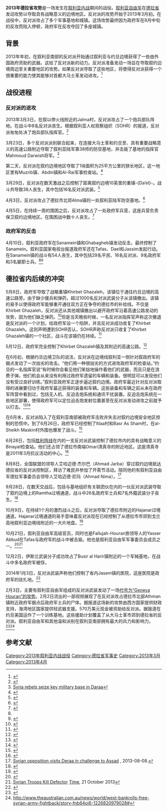 {{Infobox military conflict
|conflict= 2013年德拉省战役
|partof= [[叙利亚内战|叙利亚内战]]
|image=
|caption=
|date= 2013年3月3日至4月10日<br/>（1月1周）
|place=[[叙利亚|叙利亚]][[德拉省|德拉省]]
|result= 反对派取得部分胜利
*反对派在叙约边境地区占领多座城镇和村庄
*叙利亚政府军发动反攻夺回两座城镇<ref name="WPSanamein">[http://articles.washingtonpost.com/2013-04-11/world/38444422_1_opposition-fighters-daraa-sanamein Syrian troops launch counteroffensive in south near Jordan] {{webarchive|url=http://archive.wikiwix.com/cache/20161025114022/http://articles.washingtonpost.com/2013-04-11/world/38444422_1_opposition-fighters-daraa-sanamein |date=2016-10-25 }}</ref><ref name="supportkurds">{{Cite web |url=http://supportkurds.org/news/wednesday-10-april-2013/ |title=Wednesday 10 April 2013 |accessdate=2014-02-16 |archive-date=2016-04-06 |archive-url=https://web.archive.org/web/20160406055314/http://supportkurds.org/news/wednesday-10-april-2013/ |dead-url=no }}</ref>
|combatant1=[[File:SyrianNationalCoalitionOfficialLogo.svg|23px]] [[叙利亚反对派和革命力量全国联盟|叙利亚反对派和革命力量全国联盟]] 
*{{flagicon|Syria|1932}} [[叙利亚自由军|叙利亚自由军]]
{{flagicon image|Flag of Jihad.svg}} 圣战者
*{{flagicon image|Flag of Jabhat al-Nusra.jpg}} [[努斯拉陣線|胜利阵线]]
|combatant2={{flagicon|Syria}} '''叙利亚政府'''
*{{flagicon image|Syrian Armed Forces Flag.svg}} 叙利亚陆军
*{{flagicon image|Flag of the Syrian Air Force.svg}} 叙利亚空军
*叙利亚空军情报部门
*[[沙比哈|沙比哈]]
|commander1=Yasser al-Abboud中校（阵亡）
|commander2=Mohsin Makhlouf将军<br/>Saleh Nejdah上校
|strength1= 未知
|strength2= 叙利亚陆军第5装甲师
*第15装甲旅
*第61步兵团
叙利亚陆军第4装甲师
*第555空降团
|casualties1=
|casualties2=
|casualties3=
}}
'''2013年德拉省攻势'''是一场发生在[[叙利亚内战|叙利亚内战]]期间的战役。[[叙利亚自由军|叙利亚自由军]]在[[德拉省|德拉省]]发动攻势以夺取具有战略意义的边境地区。反对派的攻势开始于2013年3月初。在战役中，反对派攻占了多个军事基地和城镇。这场攻势最终因为政府军在8月中旬的反攻而陷入停顿，政府军在反攻夺回了多座城镇。

==背景==
2013年年初，在叙利亚南部的反对派开始通过叙利亚与约旦边境获得了一些由外国政府资助的武器。这给了反对派新的动力。反对派准备发动一场旨在夺取叙约边境周边至关重要地区的攻势。如果反对派夺取了这些地区，将使得反对派获得一个很重要的能力使其能够对首都大马士革发动进攻。<ref>{{Cite web |url=http://www.nzherald.co.nz/world/news/article.cfm?c_id=2&objectid=10875379 |title=Syrian rebels set their sights on strategic south |accessdate=2014-02-16 |archive-date=2016-02-04 |archive-url=https://web.archive.org/web/20160204111804/http://www.nzherald.co.nz/world/news/article.cfm?c_id=2&objectid=10875379 |dead-url=no }}</ref>

==战役进程==

===反对派的进攻===
2013年3月3日，在叙以停火线附近的Jalma村，反对派攻占了一个炮兵部队阵地。在战斗中8名反对派丧生。根据叙利亚人权观察组织（SOHR）的报道，反对派匆匆处决了炮兵部队指挥官。<ref>{{Cite web |url=http://www.aljazeera.com/news/middleeast/2013/03/201333142627387462.html |title=Syria rebels 'capture most of police academy' |accessdate=2014-02-16 |archive-date=2017-09-24 |archive-url=https://web.archive.org/web/20170924224911/http://www.aljazeera.com/news/middleeast/2013/03/201333142627387462.html |dead-url=no }}</ref>

3月23日，多个反对派派别联合起来，在连接大马士革和约旦至、具有重要战略意义的高速公路附近夺取了叙利亚陆军第38师的防空基地，并击毙了基地的指挥官Mahmoud Darwish将军。<ref>[http://www.google.com/hostednews/afp/article/ALeqM5j49_-TYQtkFapAzfN4LXZDBGjOfA?docId=CNG.c759584024c495c45dc30df4c6dca0e5.621 Syria rebels seize key military base in Daraa]</ref>

第二天，反对派在叙约边境地区夺取了1块面积为25平方公里的狭长地区，这一地区里有Muzrib镇、Abdin镇和Al-Rai军事检查站。<ref>{{Cite web |url=http://www.dailystar.com.lb/News/Middle-East/2013/Mar-24/211277-activists-clashes-in-syria-near-jordan-border.ashx#axzz2OSgwmleH |title=Activists report Syria clashes near Jordan border |accessdate=2014-02-16 |archive-date=2018-12-16 |archive-url=https://web.archive.org/web/20181216125827/http://www.dailystar.com.lb/News/Middle-East/2013/Mar-24/211277-activists-clashes-in-syria-near-jordan-border.ashx#axzz2OSgwmleH |dead-url=no }}</ref>

3月29日，反对派在数天激战之后控制了距离叙约边境10英里的重镇-{Da’el}-。战斗共导致38人丧生，其中包括16名反对派武装。<ref>{{Cite web |url=http://www.foxnews.com/world/2013/03/29/syrian-rebels-capture-strategic-southern-town-near-jordan-border-after-clashes/ |title=Syrian rebels capture key town near Jordan border after clashes kill 38 |accessdate=2014-02-16 |archive-date=2015-09-24 |archive-url=https://web.archive.org/web/20150924182332/http://www.foxnews.com/world/2013/03/29/syrian-rebels-capture-strategic-southern-town-near-jordan-border-after-clashes/ |dead-url=no }}</ref>

4月3日，反对派攻占了德拉市北郊Alma镇的一处叙利亚陆军防空基地。<ref>{{Cite web |url=http://www.nytimes.com/2013/04/04/world/middleeast/Syria-rebels.html?_r=0 |title=New Rebel Gains Reported in Southern Syria With Seizure of Military Base |accessdate=2014-02-16 |archive-date=2020-05-24 |archive-url=https://web.archive.org/web/20200524030848/https://www.nytimes.com/2013/04/04/world/middleeast/Syria-rebels.html?_r=0 |dead-url=no }}</ref>

4月5日，在持续一周的围困之后，反对派攻占了一处政府军兵营，这座兵营负责保卫叙约边境地区。在围困战中数十人丧生。<ref>{{Cite web |url=http://www.aljazeera.com/news/middleeast/2013/04/2013451652550741.html |title=Syrian rebels claim to seize border post |accessdate=2014-02-16 |archive-date=2017-09-24 |archive-url=https://web.archive.org/web/20170924183106/http://www.aljazeera.com/news/middleeast/2013/04/2013451652550741.html |dead-url=no }}</ref>

===政府军的反击===

4月10日，叙利亚政府军在Sanamein镇和Ghabagheb镇发动反击，最终控制了Sanamein。叙利亚国家电视台报道政府军还在Tafas、Dael和Jassim发起行动。在Sanamein镇的战斗有54人丧生，其中包括29名平民、16名反对派、9名政府军和3名變節士兵。<ref name="WPSanamein" /><ref>{{Cite web |url=http://www.voanews.com/content/activists-say-battle-in-syria-killed-50/1639454.html |title=Activists: Battle in Syria's South Kills 50 |access-date=2014-02-16 |archive-url=https://web.archive.org/web/20131021212125/http://www.voanews.com/content/activists-say-battle-in-syria-killed-50/1639454.html |archive-date=2013-10-21 |dead-url=yes }}</ref>

==德拉省内后续的冲突==

5月8日，政府军夺取了战略重镇Khirbet Ghazaleh，该镇位于通往约旦边境的高速公路旁。由于缺少援兵和弹药，超过1000名反对派武装分子从该镇撤出。该镇的易手以使得政府军能够重开通往双方正在争夺的德拉市的补给线。不仅是Khirbet Ghazaleh，反对派还从其他城镇撤出以避开政府军沿着高速公路发动的攻势，因为他们缺乏弹药。<ref>{{Cite web |url=http://www.reuters.com/article/2013/05/08/us-syria-crisis-town-idUSBRE94703H20130508 |title=Assad's forces capture strategic town in southern Syria |accessdate=2014-02-16 |archive-date=2015-11-26 |archive-url=https://web.archive.org/web/20151126092823/http://www.reuters.com/article/2013/05/08/us-syria-crisis-town-idUSBRE94703H20130508 |dead-url=no }}</ref>但是当天晚些时候，一名反对派指挥官声称这次撤退是反对派的一个计划，给政府军设一个陷阱，并且反对派成功收复了Khirbet Ghazaleh。这则声明遭到SOHR否认，SOHR声称反对派只收复了Khirbet Ghazaleh镇的一个社区，战斗在该镇仍在持续。<ref>{{Cite web |url=http://news.theage.com.au/breaking-news-world/syrian-rebels-claim-control-of-key-town-20130508-2j8hn.html |title=Syrian rebels claim control of key town |accessdate=2014-02-16 |archive-date=2014-10-25 |archive-url=https://web.archive.org/web/20141025151830/http://news.theage.com.au/breaking-news-world/syrian-rebels-claim-control-of-key-town-20130508-2j8hn.html |dead-url=no }}</ref>

5月12日，政府军完全控制了Khirbet Ghazaleh镇及其附近的高速公路。<ref>{{Cite web |url=http://www.independent.co.uk/news/world/middle-east/syrian-troops-retake-strategic-town-8613515.html |title=Syrian troops retake strategic town |accessdate=2014-02-16 |archive-date=2017-10-19 |archive-url=https://web.archive.org/web/20171019091035/https://www.independent.co.uk/news/world/middle-east/syrian-troops-retake-strategic-town-8613515.html |dead-url=no }}</ref>

在6月初，根据约旦边境卫队的说法，反对派在边境线叙利亚一侧针对叙政府军的据点发动了一次拙劣的攻击。“他们用一种很拙劣的方式进攻政府军的检查站，”约旦的一名指挥官说“有时候你会看见他们笨拙地操作着他们的武器，而且只是在浪费子弹。他们机会从来没有利用过政府军遗留的车辆和装备。很明显可以发现他们没有受过良好训练。”叙利亚政府军正逐步逼近叙约边境。政府军最近针对反对派取得的进展要归功于政府军最近获得的装备和车辆。这些装备和车辆之前从未在政府军阵营中看到过，包括无人机、反迫击炮系统和通讯干扰装置。反迫击炮系统在一些地区部署，使得政府军可以定位迫击炮发射位置甚至在反对派发动进攻之前就予以打击。<ref>{{Cite web |url=http://www.washingtonpost.com/world/national-security/russian-iranian-technology-is-boosting-assads-assault-on-syrian-rebels/2013/06/01/aefad718-ca26-11e2-9f1a-1a7cdee20287_story.html |title=Russian, Iranian technology is boosting Assad’s assault on Syrian rebels |accessdate=2014-02-16 |archive-date=2020-10-26 |archive-url=https://web.archive.org/web/20201026042542/https://www.washingtonpost.com/world/national-security/russian-iranian-technology-is-boosting-assads-assault-on-syrian-rebels/2013/06/01/aefad718-ca26-11e2-9f1a-1a7cdee20287_story.html |dead-url=no }}</ref><ref>{{Cite web |url=http://www.washingtonpost.com/world/middle_east/in-jordan-informal-militias-form-to-guard-against-potential-syrian-attacks/2013/05/29/8f0dc050-c189-11e2-ab60-67bba7be7813_story.html |title=In Jordan, informal militias form to guard against potential Syrian attacks |accessdate=2014-02-16 |archive-date=2020-10-21 |archive-url=https://web.archive.org/web/20201021190236/https://www.washingtonpost.com/world/middle_east/in-jordan-informal-militias-form-to-guard-against-potential-syrian-attacks/2013/05/29/8f0dc050-c189-11e2-ab60-67bba7be7813_story.html |dead-url=no }}</ref>

在6月末，反对派陷入了在叙利亚南部被政府军击败并失去对叙约边境安全地区控制的恐慌中。到了6月26日，政府军已经控制了Itlaa村和Basr As Sham村，在al-Sheikh Maskin村外围也爆发了战斗。<ref>{{Cite web |url=http://www.washingtonpost.com/world/middle_east/syrian-rebels-say-they-need-us-weapons-now/2013/06/26/103d1d70-dd13-11e2-a484-7b7f79cd66a1_story.html |title=Syrian rebels say they need U.S. weapons now |accessdate=2014-02-16 |archive-date=2020-05-17 |archive-url=https://web.archive.org/web/20200517031325/https://www.washingtonpost.com/world/middle_east/syrian-rebels-say-they-need-us-weapons-now/2013/06/26/103d1d70-dd13-11e2-a484-7b7f79cd66a1_story.html |dead-url=no }}</ref>

6月28日，包括[[努斯拉陣線|胜利阵线]]在内的一支反对派武装控制了德拉市内的具有战略意义的Binayat检查站。他们还占领了德拉市南端Omari清真寺的附近地区。这座清真寺是2011年3月抗议活动的中心。<ref>{{Cite web |url=http://www.nytimes.com/2013/06/29/world/middleeast/syrian-rebels-claim-to-control-most-of-city-where-protests-began.html?ref=world |title=Syrian Rebels Claim Big Gains in City Where Protests Began |accessdate=2014-02-16 |archive-date=2020-05-23 |archive-url=https://web.archive.org/web/20200523041342/https://www.nytimes.com/2013/06/29/world/middleeast/syrian-rebels-claim-to-control-most-of-city-where-protests-began.html?ref=world |dead-url=no }}</ref>

8月8日，全国联盟的领导人艾哈迈德·杰尔巴（Ahmad Jarba）穿过叙约边境抵达德拉省的反对派控制区，拜访了难民并参加了开斋节活动。陪同他的有叙利亚自由军德拉军事委员会领导人艾哈迈德·尼玛（Ahmad Nima）。<ref>[http://www.reuters.com/article/2013/08/08/us-syria-crisis-opposition-idUSBRE9770SR20130808 Syrian opposition visits Deraa in challenge to Assad] {{Wayback|url=http://www.reuters.com/article/2013/08/08/us-syria-crisis-opposition-idUSBRE9770SR20130808 |date=20151010162419 }}, 2013-08-08.</ref>

9月28日，在数天交战后，包括与基地组织有关联团伙在内的一伙反对派武装夺取了叙约边境上的Ramtha过境通道，战斗中26名政府军士兵和7名外籍武装分子丧生。<ref>{{Cite web |url=http://www.aljazeera.com/news/middleeast/2013/09/student-deaths-reported-syria-air-raids-201392914391313718.html |title=存档副本 |accessdate=2014-02-16 |archive-date=2017-10-19 |archive-url=https://web.archive.org/web/20171019180041/http://www.aljazeera.com/news/middleeast/2013/09/student-deaths-reported-syria-air-raids-201392914391313718.html |dead-url=no }}</ref>

10月9日，在持续1个月的激烈战斗之后，反对派夺取了德拉市附近的Hajanar过境通道。Hajanar过境通道的易手意味着反对派现在已经控制了从德拉市市郊到戈兰高地叙利亚边境线附近的一大片地盘。<ref>{{Cite web |url=http://www.globalpost.com/dispatch/news/afp/131009/syria-rebels-seize-guard-post-jordan-border-0 |title=存档副本 |accessdate=2014-02-16 |archive-date=2013-12-10 |archive-url=https://web.archive.org/web/20131210064929/http://www.globalpost.com/dispatch/news/afp/131009/syria-rebels-seize-guard-post-jordan-border-0 |dead-url=no }}</ref>

10月21日，叙利亚自由军高级官员，同时也是Fallujah-Houran旅领导人的Yasser Abbud在Tafas与政府军的战斗中被击毙。他也是叙利亚自由军军事委员会成员之一。<ref>{{Cite web |url=http://english.ahram.org.eg/NewsContent/2/8/84415/World/Region/Senior-Syria-rebel-chief-killed-in-clashes-with-ar.aspx |title=Senior Syria rebel chief killed in clashes with army |accessdate=2014-02-16 |archive-date=2017-10-19 |archive-url=https://web.archive.org/web/20171019070332/http://english.ahram.org.eg/NewsContent/2/8/84415/World/Region/Senior-Syria-rebel-chief-killed-in-clashes-with-ar.aspx |dead-url=no }}</ref><ref>[http://world.time.com/2013/10/21/syrian-troops-kill-defector/ Syrian Troops Kill Defector] {{Wayback|url=http://world.time.com/2013/10/21/syrian-troops-kill-defector/ |date=20171019064230 }} [[時代_(雜誌)|Time]], 21 October 2013</ref>

12月2日，伊斯兰武装分子成功攻占了Busir al Harir镇附近的一个军械基地，在战斗中多名政府军被俘。{{Cn}}

2014年1月3日，反对派武装声称他们控制了省内Jasem镇的医院，这座医院是政府军的驻扎地。<ref>{{Cite web |url=http://live.aljazeera.com/Event/Syria_Live_Blog |title=存档副本 |accessdate=2014-02-16 |archive-date=2014-11-28 |archive-url=https://web.archive.org/web/20141128095059/http://live.aljazeera.com/Event/Syria_Live_Blog |dead-url=no }}</ref>

2月3日，主要有叙利亚自由军组成的反对派武装发动了一场[[2014年德拉省攻势|代号为“Geneva Houran”的攻势]]。2月2日流出的一部视频展现了在反对派攻占德拉市北部Athman镇附近政府军据点后政府军士兵的尸体。据报道这场新的攻势由西方国家提供财政支持，海湾地区国家提供轻武器支援。570万美元现金被资助给反对派。据报道在约旦美国运作了一个训练基地。这些援助计划覆盖了从大马士革市郊到德拉省的反对派。叙利亚自由军和其他温和派别在叙利亚南部拥有最大的兵力和影响力。<ref>{{cite web |url=http://www.worldtribune.com/2014/02/03/rebels-flush-with-western-arms-take-battle-to-assads-forces-in-southern-syria/ |title=存档副本 |accessdate=2016-02-04 |deadurl=yes |archiveurl=https://web.archive.org/web/20140517171352/http://www.worldtribune.com/2014/02/03/rebels-flush-with-western-arms-take-battle-to-assads-forces-in-southern-syria/ |archivedate=2014-05-17 }}</ref><ref>http://www.theaustralian.com.au/news/world/west-bankrolls-free-syrian-army-fightback/story-fnb64oi6-1226820979028#</ref>

==参考文献==
{{Reflist|2}}

[[Category:2013年叙利亚内战战役|Category:2013年叙利亚内战战役]]
[[Category:德拉省军事史|Category:德拉省军事史]]
[[Category:2013年3月|Category:2013年3月]]
[[Category:2013年4月|Category:2013年4月]]